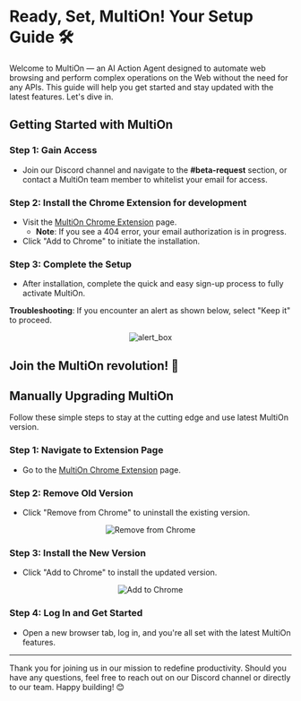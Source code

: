 # Ready, Set, MultiOn! Your Setup Guide 🛠️

Welcome to MultiOn — an AI Action Agent designed to automate web browsing and perform complex operations on the Web without the need for any APIs. This guide will help you get started and stay updated with the latest features. Let's dive in.


## Getting Started with MultiOn

### Step 1: Gain Access
- Join our Discord channel and navigate to the **#beta-request** section, or contact a MultiOn team member to whitelist your email for access.

### Step 2: Install the Chrome Extension for development
- Visit the [MultiOn Chrome Extension](https://chrome.google.com/webstore/detail/multi%C2%B7on/ddmjhdbknfidiopmbaceghhhbgbpenmm) page.
    - **Note**: If you see a 404 error, your email authorization is in progress.
- Click "Add to Chrome" to initiate the installation.

### Step 3: Complete the Setup
- After installation, complete the quick and easy sign-up process to fully activate MultiOn.

**Troubleshooting**: If you encounter an alert as shown below, select "Keep it" to proceed.
<center> <img src="./alert_box.png" alt="alert_box" style={{width: "547px",height:"200px",borderWidth:"50%"}} /> </center>

**Join the MultiOn revolution!** 🚀
---

## Manually Upgrading MultiOn

Follow these simple steps to stay at the cutting edge and use latest MultiOn version.

### Step 1: Navigate to Extension Page
- Go to the [MultiOn Chrome Extension](https://chrome.google.com/webstore/detail/multi%C2%B7on/ddmjhdbknfidiopmbaceghhhbgbpenmm) page.

### Step 2: Remove Old Version
- Click "Remove from Chrome" to uninstall the existing version.
<div align="center">

![Remove from Chrome](./Remove_from_chrome.png)
</div>

### Step 3: Install the New Version
- Click "Add to Chrome" to install the updated version.
<div align="center">

![Add to Chrome](./Add_to_chrome.png)
</div>

### Step 4: Log In and Get Started
- Open a new browser tab, log in, and you're all set with the latest MultiOn features.

---

Thank you for joining us in our mission to redefine productivity. Should you have any questions, feel free to reach out on our Discord channel or directly to our team. Happy building! 😊
